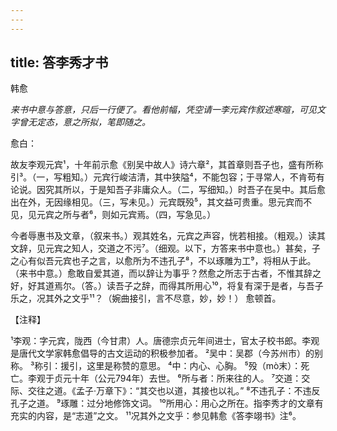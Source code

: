 ```yaml
---
---
---
```

title: 答李秀才书
---



韩愈

*来书中意与答意，只后一行便了。看他前幅，凭空请一李元宾作叙述寒暄，可见文字曾无定态，意之所拟，笔即随之。*

愈白：

故友李观元宾¹，十年前示愈《别吴中故人》诗六章²，其首章则吾子也，盛有所称引³。（一，写粗知。）元宾行峻洁清，其中狭隘⁴，不能包容；于寻常人，不肯苟有论说。因究其所以，于是知吾子非庸众人。（二，写细知。）时吾子在吴中。其后愈出在外，无因缘相见。（三，写未见。）元宾既殁⁵，其文益可贵重。思元宾而不见，见元宾之所与者⁶，则如元宾焉。（四，写急见。）

今者辱惠书及文章，（叙来书。）观其姓名，元宾之声容，恍若相接。（粗观。）读其文辞，见元宾之知人，交道之不污⁷。（细观。以下，方答来书中意也。）甚矣，子之心有似吾元宾也子之言，以愈所为不违孔子⁸，不以琢雕为工⁹，将相从于此。（来书中意。）愈敢自爱其道，而以辞让为事乎？然愈之所志于古者，不惟其辞之好，好其道焉尔。（答。）读吾子之辞，而得其所用心¹⁰，将复有深于是者，与吾子乐之，况其外之文乎¹¹？（婉曲接引，言不尽意，妙，妙！）
愈顿首。

【注释】

¹李观：字元宾，陇西（今甘肃）人。唐德宗贞元年间进士，官太子校书郎。李观是唐代文学家韩愈倡导的古文运动的积极参加者。
²吴中：吴郡（今苏州市）的别称。
³称引：援引，这里是称赞的意思。
⁴中：内心、心胸。
⁵殁（mò末）：死亡。李观于贞元十年（公元794年）去世。
⁶所与者：所来往的人。
⁷交道：交际、交往之道。《孟子·万章下》：“其交也以道，其接也以礼。”
⁸不违孔子：不违反孔子之道。
⁹琢雕：过分地修饰文词。
¹⁰所用心：用心之所在。指李秀才的文章有充实的内容，是“志道”之文。
¹¹况其外之文乎：参见韩愈《答李翊书》注⁶。